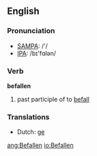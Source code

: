 ==English==

===Pronunciation===
*[[w:SAMPA|SAMPA]]: /'/
*[[w:IPA|IPA]]: /bɪ'fɑlən/

===Verb===
'''befallen'''

# past participle of to [[befall]]

===Translations===
*Dutch: [[ge]]

[[ang:Befallen]]
[[io:Befallen]]